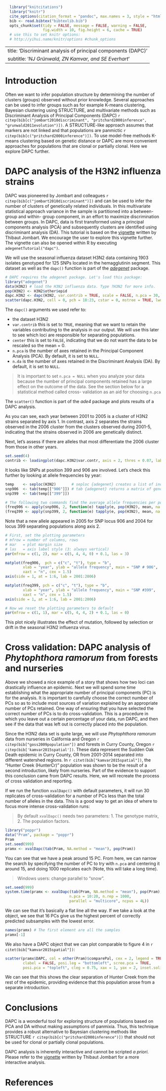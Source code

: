 ```r
  library("knitcitations")
  library("knitr")
  cite_options(citation_format = "pandoc", max.names = 3, style = "html", hyperlink = "to.doc")
  bib <- read.bibtex("bibtexlib.bib")
  opts_chunk$set(tidy = FALSE, message = FALSE, warning = FALSE,
                 fig.width = 10, fig.height = 6, cache = TRUE)
  # use this to set knitr options:
  # http://yihui.name/knitr/options #chunk_options
```
---
title: 'Discriminant analysis of principal components (DAPC)'
subtitle: '*NJ Gr&uuml;nwald, ZN Kamvar, and SE Everhart*'
---

# Introduction

Often we want to infer population structure by determining the number of
clusters (groups) observed without prior knowledge. Several approaches can be
used to infer groups such as for example K-means clustering, Bayesian clustering
using STRUCTURE, and multivariate methods such as Discriminant Analysis of
Principal Components (DAPC)
`r citep(bib[c("jombart2010discriminant", "pritchard2000inference", "grunwald2011evolution")])`.
A STRUCTURE-like approach assumes that markers are not linked and that
populations are panmictic `r citep(bib[c("pritchard2000inference")])`. To use
model-free methods K-means clustering based on genetic distance or DAPC are more
convenient approaches for populations that are clonal or partially clonal. Here
we explore DAPC further.

# DAPC analysis of the H3N2 influenza strains

DAPC was pioneered by Jombart and colleagues `r citep(bib[c("jombart2010discriminant")])`
and can be used to infer the number of clusters of genetically related
individuals. In this multivariate statistical approach variance in the sample is
partitioned into a between-group and within- group component, in an effort to
maximize discrimination between groups. In DAPC, data is first transformed using
a principal components analysis (PCA) and subsequently clusters are identified
using discriminant analysis (DA). This tutorial is based on the
[vignette](http://adegenet.r-forge.r-project.org/files /tutorial-dapc.pdf)
written by Thibaut Jombart. We encourage the user to explore this vignette
further. The vignette can also be opened within R by executing
`adegenetTutorial("dapc")`.

We will use the seasonal influenza dataset H3N2 data containing 1903 isolates
genotyped for 125 SNPs located in the hemagglutinin segment. This dataset as
well as the `dapc()` function is part of the
[*adegenet*](http://adegenet.r-forge.r-project.org) package.

```r
# DAPC requires the adegenet package. Let's load this package:
library("adegenet")
data(H3N2) # load the H3N2 influenza data. Type ?H3N2 for more info.
pop(H3N2) <- H3N2$other$epid
dapc.H3N2 <- dapc(H3N2, var.contrib = TRUE, scale = FALSE, n.pca = 30, n.da = nPop(H3N2) - 1)
scatter(dapc.H3N2, cell = 0, pch = 18:23, cstar = 0, mstree = TRUE, lwd = 2, lty = 2)
```

The `dapc()` arguments we used refer to:

- the dataset H3N2
- `var.contrib` this is set to `TRUE`, meaning that we want to retain the
  variables contributing to the analysis in our output. We will use this later
  to see which loci are responsible for separating populations.
- `center` this is set to `FALSE`, indicating that we do not want the data to be
  rescaled so the mean = 0.
- `n.pca` is the number of axes retained in the Principal Component Analysis
  (PCA). By default, it is set to `NULL`.
- `n.da` is the  number of axes retained in the Discriminant Analysis (DA). By
  default, it is set to `NULL`.

> It is important to set `n.pca = NULL` when you analyze your data because the
> number of principal components retained has a large effect on the outcome of
> the data. See the section below for a statistical method called cross-
> validation as an aid for choosing `n.pca`

The `scatter()` function is part of the *ade4* package and plots results of a
DAPC analysis.

As you can see, each year between 2001 to 2005 is a cluster of H3N2 strains
separated by axis 1. In contrast, axis 2 separates the strains observed in the
2006 cluster from the clusters observed during 2001-5, indicating that the
strains observed in 2006 are genetically distinct.

Next, let's assess if there are alleles that most differentiate the 2006 cluster
from those in other years.

```r
set.seed(4)
contrib <- loadingplot(dapc.H3N2$var.contr, axis = 2, thres = 0.07, lab.jitter = 1)
```

It looks like SNPs at position 399 and 906 are involved. Let's check this
further by looking at allele frequencies by year:


```r
temp    <- seploc(H3N2)       # seploc {adegenet} creates a list of individual loci.
snp906  <- tab(temp[["906"]]) # tab {adegenet} returns a matrix of genotypes
snp399  <- tab(temp[["399"]])

# The following two commands find the average allele frequencies per population
(freq906 <- apply(snp906, 2, function(e) tapply(e, pop(H3N2), mean, na.rm = TRUE)))
(freq399 <- apply(snp399, 2, function(e) tapply(e, pop(H3N2), mean, na.rm = TRUE)))
```

Note that a new allele appeared in 2005 for SNP locus 906 and 2004 for locus 399
separating populations along axis 2.


```r
# First, set the plotting parameters
# mfrow = number of columns, rows
# mar   = plot margin size
# las   = axis label style (3: always vertical)
par(mfrow = c(1, 2), mar = c(5, 4, 4, 0) + 0.1, las = 3)

matplot(freq906,  pch = c("c", "t"), type = "b",
        xlab = "year", ylab = "allele frequency", main = "SNP # 906",
        xaxt = "n", cex = 1.5)
axis(side = 1, at = 1:6, lab = 2001:2006)

matplot(freq399, pch = c("c", "t"), type = "b",
        xlab = "year", ylab = "allele frequency", main = "SNP #399",
        xaxt = "n", cex = 1.5)
axis(side = 1, at = 1:6, lab = 2001:2006)

# Now we reset the plotting parameters to default
par(mfrow = c(1, 1), mar = c(5, 4, 4, 2) + 0.1, las = 0)
```

This plot nicely illustrates the effect of mutation, followed by selection or
drift in the seasonal H3N2 influenza virus.

# Cross validation: DAPC analysis of *Phytophthora ramorum* from forests and nurseries

Above we showed a nice example of a story that shows how two loci can
drastically influence an epidemic. Next we will spend some time establishing what the appropriate
number of principal components (PC) is for the analysis. It is important
to carefully choose the correct number of PCs so as to include most sources of
variation explained by an appropriate number of PCs retained. One way of
ensuring that you have selected the correct number of PCs is to do cross-validation.
This is a procedure in which you leave out a certain percentage of
your data, run DAPC, and then see if the data that was left out is correctly
placed into the population.

Since the H3N2 data set is quite large, we will use *Phytophthora ramorum* data
from nurseries in California and Oregon `r citep(bib["goss2009population"])` and
forests in Curry County, Oregon `r citep(bib['kamvar2015spatial'])`. These data
represent the Sudden Oak Death epidemic in Curry County, OR from 2001-2014
separated into different watershed regions. In `r citet(bib["kamvar2015spatial"])`,
the "Hunter Creek (HunterCr)" population was shown to be the result of a second
introduction, likely from nurseries. Part of the evidence to support this
conclusion came from DAPC results. Here, we will recreate the process of cross
validation and reporting.

If we run the function `xvalDapc()` with default parameters, it will run 30
replicates of cross-validation for a number of PCs less than the total number
of alleles in the data. This is a good way to get an idea of where to focus
more intense cross-validation runs:

> By default `xvalDapc()` needs two parameters: 1. The genotype matrix, 2. The
> population factors.

```r
library("poppr")
data("Pram", package = "poppr")
Pram
set.seed(999)
pramx <- xvalDapc(tab(Pram, NA.method = "mean"), pop(Pram))
```

You can see that we have a peak around 15 PC. From here, we can narrow the search
by specifying the number of PC to try with `n.pca` and centering it around 15,
and doing 1000 replicates each (Note, this will take a long time).

> Windows users: change parallel to "snow".

```r
set.seed(999)
system.time(pramx <- xvalDapc(tab(Pram, NA.method = "mean"), pop(Pram),
                             n.pca = 10:20, n.rep = 1000,
                             parallel = "multicore", ncpus = 4L))
```

We can see that it's basically a flat line all the way. If we take a look at
the object, we see that 16 PCs give us the highest percent of correctly predicted
subsamples with the lowest error.

```r
names(pramx) # The first element are all the samples
pramx[-1]
```

We also have a DAPC object that we can plot comparable to figure 4
in `r citet(bib["kamvar2015spatial"])`:

```r
scatter(pramx$DAPC, col = other(Pram)$comparePal, cex = 2, legend = TRUE,
        clabel = FALSE, posi.leg = "bottomleft", scree.pca = TRUE,
        posi.pca = "topleft", cleg = 0.75, xax = 1, yax = 2, inset.solid = 1)
```

We can see that this shows the clear separation of Hunter Creek from the rest
of the epidemic, providing evidence that this population arose from a separate introduction.

# Conclusions

DAPC is a wonderful tool for exploring structure of populations based on PCA and
DA without making assumptions of panmixia. Thus, this technique provides a
robust alternative to Bayesian clustering methods like STRUCTURE
`r citep(bib[c("pritchard2000inference")])` that should not be used for clonal or
partially clonal populations.

DAPC analysis is inherently interactive and cannot be scripted *a priori*.
Please refer to the
[vignette](https://github.com/thibautjombart/adegenet/blob/master/tutorials/tutorial-dapc.pdf)
written by Thibaut Jombart for a more interactive analysis.

# References

